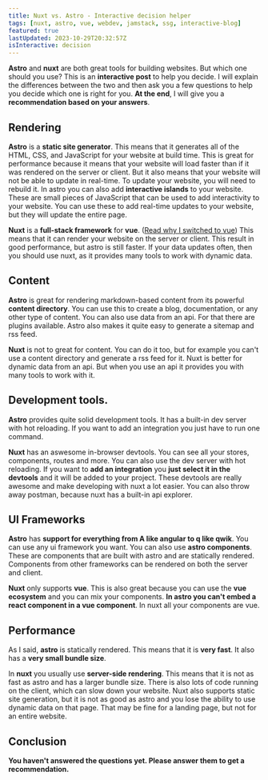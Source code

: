 ```yaml
---
title: Nuxt vs. Astro - Interactive decision helper
tags: [nuxt, astro, vue, webdev, jamstack, ssg, interactive-blog]
featured: true
lastUpdated: 2023-10-29T20:32:57Z
isInteractive: decision
---
```


**Astro** and **nuxt** are both great tools for building websites. But which one should you use? This is an **interactive post** to help you decide. I will explain the differences between the two and then ask you a few questions to help you decide which one is right for you. **At the end**, I will give you a **recommendation based on your answers**.


## Rendering

**Astro** is a **static site generator**. This means that it generates all of the HTML, CSS, and JavaScript for your website at build time. This is great for performance because it means that your website will load faster than if it was rendered on the server or client. But it also means that your website will not be able to update in real-time. To update your website, you will need to rebuild it. In astro you can also add **interactive islands** to your website. These are small pieces of JavaScript that can be used to add interactivity to your website. You can use these to add real-time updates to your website, but they will update the entire page.

**Nuxt** is a **full-stack framework** for **vue**. ([Read why I switched to vue](/post/switch-react-vue)) This means that it can render your website on the server or client. This result in good performance, but astro is still faster. If your data updates often, then you should use nuxt, as it provides many tools to work with dynamic data.

<AstroVue
  nuxt="The content changes every few minutes or is user-generated and should be updated in real-time."
  astro="The content only changes every few days or longer."
  question="How often does the content change?"
  slug="contentFrequency"
/>

## Content

**Astro** is great for rendering markdown-based content from its powerful **content directory**. You can use this to create a blog, documentation, or any other type of content. You can also use data from an api. For that there are plugins available. Astro also makes it quite easy to generate a sitemap and rss feed.

**Nuxt** is not to great for content. You can do it too, but for example you can't use a content directory and generate a rss feed for it. Nuxt is better for dynamic data from an api. But when you use an api it provides you with many tools to work with it.

<AstroVue
  nuxt="I want to use an api to get my content."
  astro="I want to use markdown files to store my content next to my code."
  question="How do you want to store your content?"
  slug="contentStorage"
/>

## Development tools.

**Astro** provides quite solid development tools. It has a built-in dev server with hot reloading. If you want to add an integration you just have to run one command.

**Nuxt** has an aswesome in-browser devtools. You can see all your stores, components, routes and more. You can also use the dev server with hot reloading. If you want to **add an integration** you **just select it in the devtools** and it will be added to your project. These devtools are really awesome and make developing with nuxt a lot easier. You can also throw away postman, because nuxt has a built-in api explorer.

<AstroVue
  nuxt="I want to use the awesome devtools as I want to develop a complex website."
  astro="I don't need such devtools for my project."
  question="Do you want to use devtools?"
  slug="devtools"
/>

## UI Frameworks

**Astro** has **support for everything from A like angular to q like qwik**. You can use any ui framework you want. You can also use **astro components**. These are components that are built with astro and are statically rendered. Components from other frameworks can be rendered on both the server and client.

**Nuxt** only supports **vue**. This is also great because you can use the **vue ecosystem** and you can mix your components. **In astro you can't embed a react component in a vue component**. In nuxt all your components are vue.

<AstroVue
  nuxt="💚 I want to use vue and the vue ecosystem. 💚"
  astro="I want to use a different framework."
  question="Which ui framework do you want to use?"
  slug="framework"
/>

## Performance

As I said, **astro** is statically rendered. This means that it is **very fast**. It also has a **very small bundle size**.

In **nuxt** you usually use **server-side rendering**. This means that it is not as fast as astro and has a larger bundle size. There is also lots of code running on the client, which can slow down your website. Nuxt also supports static site generation, but it is not as good as astro and you lose the ability to use dynamic data on that page. That may be fine for a landing page, but not for an entire website.

<AstroVue
  nuxt="I want to use server-side rendering. (Fast)"
  astro="I want to use static site generation. (Very fast)"
  question="Do you want to use server-side rendering or static site generation?"
  slug="performance"
/>

## Conclusion

<div data-result-one="" hidden>

Based on your answers, I recommend that you use **<span data-fw=""></span>**. It is a **great tool** for building websites and has many features that will make your life easier. You may also change your answers and see if you get a different result.

</div>

<div data-result-equal="" hidden>

Based on your answers, I **can't decide** which one is better for you. You may also **change your answers** and see if you get a different result.

</div>

<div data-result-no="">

**You haven't answered the questions yet. Please answer them to get a recommendation.**

</div>
